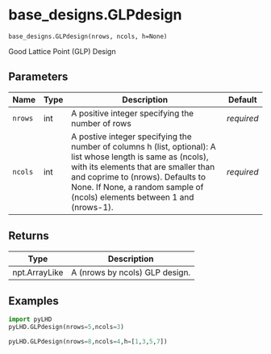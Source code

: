 # base_designs.GLPdesign { #pyLHD.base_designs.GLPdesign }

`base_designs.GLPdesign(nrows, ncols, h=None)`

Good Lattice Point (GLP) Design 

## Parameters

| Name    | Type   | Description                                                                                                                                                                                                                                                             | Default    |
|---------|--------|-------------------------------------------------------------------------------------------------------------------------------------------------------------------------------------------------------------------------------------------------------------------------|------------|
| `nrows` | int    | A positive integer specifying the number of rows                                                                                                                                                                                                                        | _required_ |
| `ncols` | int    | A postive integer specifying the number of columns h (list, optional): A list whose length is same as (ncols), with its elements that are smaller than and coprime to (nrows).  Defaults to None. If None, a random sample of (ncols) elements between 1 and (nrows-1). | _required_ |

## Returns

| Type          | Description                    |
|---------------|--------------------------------|
| npt.ArrayLike | A (nrows by ncols) GLP design. |

## Examples



```python
import pyLHD
pyLHD.GLPdesign(nrows=5,ncols=3)
```
```python
pyLHD.GLPdesign(nrows=8,ncols=4,h=[1,3,5,7])
```